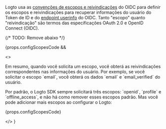 
Logto usa as [convenções de escopos e reivindicações](https://openid.net/specs/openid-connect-core-1_0.html#Claims) do OIDC para definir os escopos e reivindicações para recuperar informações do usuário do Token de ID e do <a href="https://openid.net/specs/openid-connect-core-1_0.html#UserInfo">endpoint userinfo</a> do OIDC. Tanto "escopo" quanto "reivindicação" são termos das especificações OAuth 2.0 e OpenID Connect (OIDC).

{/* TODO: Remove abaixo */}

{props.configScopesCode &&

<>
<p>
Em resumo, quando você solicita um escopo, você obterá as reivindicações correspondentes nas informações do usuário. Por exemplo, se você solicitar o escopo `email`, você obterá os dados `email` e `email_verified` do usuário.
</p>

<p>
  Por padrão, o Logto SDK sempre solicitará três escopos: `openid`, `profile` e `offline_access`, e
  não há como remover esses escopos padrão. Mas você pode adicionar mais escopos ao configurar o
  Logto:
</p>

{props.configScopesCode}

</>
}

<ScopeClaimList />
